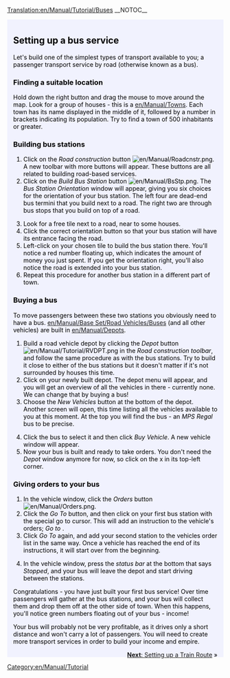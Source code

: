 [[Translation:en/Manual/Tutorial/Buses]]
__NOTOC__
{{en/Tabs|5|2
|en/Výuka|1. Začínáme<!--
-->|cs/Manual/Tutorial/Autobusy|2. Autobusy<!--
-->|cs/Manual/Tutorial/Vlaky|3. Vlaky<!--
-->|cs/Manual/Tutorial/Letadla|4. Letadla<!--
-->|cs/Manual/Tutorial/Závěr|5. Závěr}}
<div style="padding:.5em 1em 1em 1em; border-top:none; background-color:#f1f2fe; color:#000;">
{{en/Manual/Tutorial/Navigation}}
==Setting up a bus service==
Let's build one of the simplest types of transport available to you; a passenger transport service by road (otherwise known as a bus). 
===Finding a suitable location===
Hold down the right button and drag the mouse to move around the map. Look for a group of houses - this is a [[en/Manual/Towns]]. Each town has its name displayed in the middle of it, followed by a number in brackets indicating its population. Try to find a town of 500 inhabitants or greater.
{{en/Phototable|[[File:en/Manual/Tutorial bus 1.png|400px|A town]]|A town|none}}

===Building bus stations===
#Click on the ''Road construction'' button [[File:en/Manual/Roadcnstr.png]]. A new toolbar with more buttons will appear. These buttons are all related to building road-based services. 
#Click on the ''Build Bus Station'' button [[File:en/Manual/BsStp.png]]. The ''Bus Station Orientation'' window will appear, giving you six choices for the orientation of your bus station. The left four are dead-end bus termini that you build next to a road. The right two are through bus stops that you build on top of a road.
{{en/Phototable|[[File:en/Manual/Tutorial bus 2.png]]|Selecting an orientation and location.|none|6=:}}
<ol start="3">
<li>Look for a free tile next to a road, near to some houses. 
<li>Click the correct orientation button so that your bus station will have its entrance facing the road.
<li>Left-click on your chosen tile to build the bus station there. You'll notice a red number floating up, which indicates the amount of money you just spent. If you get the orientation right, you'll also notice the road is extended into your bus station.
<li>Repeat this procedure for another bus station in a different part of town.
</ol>
{{en/Phototable|[[File:en/Manual/Tutorial bus 4.png|400px]]|After building both bus stations.|none|6=:}}

===Buying a bus===
To move passengers between these two stations you obviously need to have a bus. [[en/Manual/Base Set/Road Vehicles/Buses]] (and all other vehicles) are built in [[en/Manual/Depots]].
#Build a road vehicle depot by clicking the ''Depot'' button [[File:en/Manual/Tutorial/RVDPT.png]] in the ''Road construction toolbar'', and follow the same procedure as with the bus stations. Try to build it close to either of the bus stations but it doesn't matter if it's not surrounded by houses this time.
#Click on your newly built depot. The depot menu will appear, and you will get an overview of all the vehicles in there - currently none. We can change that by buying a bus!
#Choose the ''New Vehicles'' button at the bottom of the depot. Another screen will open, this time listing all the vehicles available to you at this moment. At the top you will find the bus - an ''MPS Regal'' bus to be precise.
{{en/Phototable|[[File:en/Manual/Tutorial bus 5.png]]|Inside the depot...|none|6=:}}
<ol start="4">
<li>Click the bus to select it and then click ''Buy Vehicle''. A new vehicle window will appear.
<li>Now your bus is built and ready to take orders. You don't need the ''Depot'' window anymore for now, so click on the x in its top-left corner.
</ol>

===Giving orders to your bus===
#In the vehicle window, click the ''Orders'' button [[File:en/Manual/Orders.png]]. 
#Click the ''Go To'' button, and then click on your first bus station with the special go to cursor. This will add an instruction to the vehicle's orders; ''Go to <station name>''. 
#Click ''Go To'' again, and add your second station to the vehicles order list in the same way. Once a vehicle has reached the end of its instructions, it will start over from the beginning.
{{en/Phototable|[[File:en/Manual/Tutorial bus 6.png]]|Giving orders.|none|6=:}}
<ol start="4">
<li>In the vehicle window, press the ''status bar'' at the bottom that says ''Stopped'', and your bus will leave the depot and start driving between the stations.
</ol>
{{en/Phototable|[[File:en/Manual/Tutorial bus 7.png]]|Your first bus is about to arrive at the bus station.|none|6=:}}
Congratulations - you have just built your first bus service! Over time passengers will gather at the bus stations, and your bus will collect them and drop them off at the other side of town. When this happens, you'll notice green numbers floating out of your bus - income!

Your bus will probably not be very profitable, as it drives only a short distance and won't carry a lot of passengers. You will need to create more transport services in order to build your income and empire.


<span style="float: right">[[en/Manual/Tutorial/Trains|'''Next''': Setting up a Train Route]] &raquo;</span>
</div>
[[Category:en/Manual/Tutorial]]